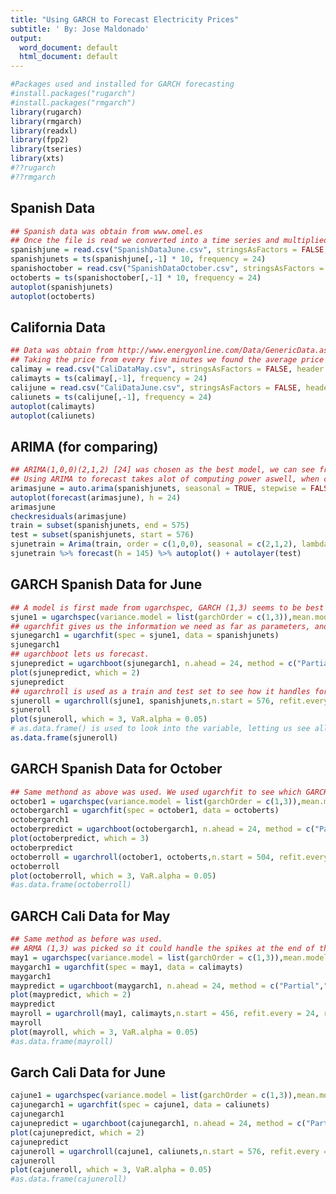 ---
title: "Using GARCH to Forecast Electricity Prices"
subtitle: ' By: Jose Maldonado'
output:
  word_document: default
  html_document: default
---

```{r, echo = FALSE, message = FALSE, warning = FALSE}
#Packages used and installed for GARCH forecasting 
#install.packages("rugarch")
#install.packages("rmgarch")
library(rugarch)
library(rmgarch)
library(readxl)
library(fpp2)
library(tseries)
library(xts)
#??rugarch
#??rmgarch
```

## Spanish Data
```{r}
## Spanish data was obtain from www.omel.es
## Once the file is read we converted into a time series and multiplied by 10 to also conver it to Euros.
spanishjune = read.csv("SpanishDataJune.csv", stringsAsFactors = FALSE, header = TRUE)
spanishjunets = ts(spanishjune[,-1] * 10, frequency = 24)
spanishoctober = read.csv("SpanishDataOctober.csv", stringsAsFactors = FALSE, header = TRUE)
octoberts = ts(spanishoctober[,-1] * 10, frequency = 24)
autoplot(spanishjunets)
autoplot(octoberts)
```

## California Data
```{r}
## Data was obtain from http://www.energyonline.com/Data/GenericData.aspx?DataId=20&amp;CAISO___Average_Price
## Taking the price from every five minutes we found the average price per hour and used those values for our hourly price.
calimay = read.csv("CaliDataMay.csv", stringsAsFactors = FALSE, header = TRUE)
calimayts = ts(calimay[,-1], frequency = 24)
calijune = read.csv("CaliDataJune.csv", stringsAsFactors = FALSE, header = TRUE)
caliunets = ts(calijune[,-1], frequency = 24)
autoplot(calimayts)
autoplot(caliunets)
```

## ARIMA (for comparing)
```{r}
## ARIMA(1,0,0)(2,1,2) [24] was chosen as the best model, we can see from the residuals and the test and train set that ARIMA cannot handle the volatility of the data well.
## Using ARIMA to forecast takes alot of computing power aswell, when compared to GARCH ARIMA does poorly.
arimasjune = auto.arima(spanishjunets, seasonal = TRUE, stepwise = FALSE, lambda = "auto")
autoplot(forecast(arimasjune), h = 24)
arimasjune
checkresiduals(arimasjune)
train = subset(spanishjunets, end = 575)
test = subset(spanishjunets, start = 576)
sjunetrain = Arima(train, order = c(1,0,0), seasonal = c(2,1,2), lambda = "auto")
sjunetrain %>% forecast(h = 145) %>% autoplot() + autolayer(test)
```

## GARCH Spanish Data for June
```{r}
## A model is first made from ugarchspec, GARCH (1,3) seems to be best for most of the data sets along with ARMA (1,1).
sjune1 = ugarchspec(variance.model = list(garchOrder = c(1,3)),mean.model = list(armaOrder = c(1,1)), distribution.model = "norm")
## ugarchfit gives us the information we need as far as parameters, and we are able to use the different test and the information criteria to compare different models to pick the best GARCH model for the data. From this GARCH (1,3) was chosen.
sjunegarch1 = ugarchfit(spec = sjune1, data = spanishjunets)
sjunegarch1
## ugarchboot lets us forecast.
sjunepredict = ugarchboot(sjunegarch1, n.ahead = 24, method = c("Partial","Full")[1])
plot(sjunepredict, which = 2)
sjunepredict
## ugarchroll is used as a train and test set to see how it handles forecasting.
sjuneroll = ugarchroll(sjune1, spanishjunets,n.start = 576, refit.every = 24, refit.window = "moving", solver = "hybrid", calculate.VaR = TRUE, VaR.alpha = 0.05, keep.coef = TRUE)
sjuneroll
plot(sjuneroll, which = 3, VaR.alpha = 0.05)
# as.data.frame() is used to look into the variable, letting us see all values. Remove "#" to run it and see the real values vs the forecasted values. By taking higher values and dividing by the smallest value subtracting that from 1 and multiplying we are able to see our error.
as.data.frame(sjuneroll)
```

## GARCH Spanish Data for October
```{r}
## Same methond as above was used. We used ugarchfit to see which GARCH model would work best, from that we also obtained our parameters.
october1 = ugarchspec(variance.model = list(garchOrder = c(1,3)),mean.model = list(armaOrder = c(1,1)), distribution.model = "norm")
octobergarch1 = ugarchfit(spec = october1, data = octoberts)
octobergarch1
octoberpredict = ugarchboot(octobergarch1, n.ahead = 24, method = c("Partial","Full")[1])
plot(octoberpredict, which = 3)
octoberpredict
octoberroll = ugarchroll(october1, octoberts,n.start = 504, refit.every = 24, refit.window = "moving", solver = "hybrid", calculate.VaR = TRUE, VaR.alpha = 0.05, keep.coef = TRUE)
octoberroll
plot(octoberroll, which = 3, VaR.alpha = 0.05)
#as.data.frame(octoberroll)
```

## GARCH Cali Data for May
```{r}
## Same method as before was used.
## ARMA (1,3) was picked so it could handle the spikes at the end of the month better.
may1 = ugarchspec(variance.model = list(garchOrder = c(1,3)),mean.model = list(armaOrder = c(1,3)), distribution.model = "norm")
maygarch1 = ugarchfit(spec = may1, data = calimayts)
maygarch1
maypredict = ugarchboot(maygarch1, n.ahead = 24, method = c("Partial","Full")[1])
plot(maypredict, which = 2)
maypredict
mayroll = ugarchroll(may1, calimayts,n.start = 456, refit.every = 24, refit.window = "moving", solver = "hybrid", calculate.VaR = TRUE, VaR.alpha = 0.05, keep.coef = TRUE)
mayroll
plot(mayroll, which = 3, VaR.alpha = 0.05)
#as.data.frame(mayroll)
```

## Garch Cali Data for June
```{r}
cajune1 = ugarchspec(variance.model = list(garchOrder = c(1,3)),mean.model = list(armaOrder = c(1,1)), distribution.model = "norm")
cajunegarch1 = ugarchfit(spec = cajune1, data = caliunets)
cajunegarch1
cajunepredict = ugarchboot(cajunegarch1, n.ahead = 24, method = c("Partial","Full")[1])
plot(cajunepredict, which = 2)
cajunepredict
cajuneroll = ugarchroll(cajune1, caliunets,n.start = 576, refit.every = 24, refit.window = "moving", solver = "hybrid", calculate.VaR = TRUE, VaR.alpha = 0.05, keep.coef = TRUE)
cajuneroll
plot(cajuneroll, which = 3, VaR.alpha = 0.05)
#as.data.frame(cajuneroll)

```


























